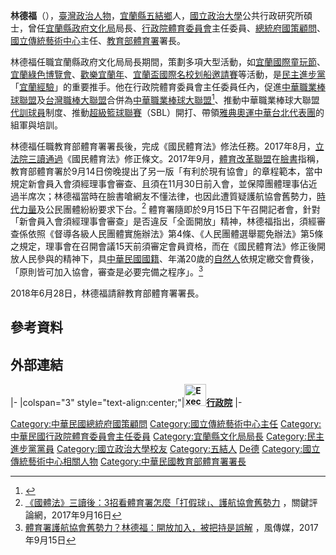 {{otheruses|林德福}}
{{Infobox_officeholder
| name = 林德福
| image name = 2007TaiwanSportsEliteAwards Interview SAC Commissioners TFLin.jpg
| width = 200px
 | order ={{ROC}}第2任[[教育部體育署|教育部體育署]]署長
 | term_start       = 2017年3月17日
 | term_end          =2018年6月28日
 | minister       = [[潘文忠|潘文忠]]<br/>[[姚立德_(台灣文官)|姚立德]]<br/>[[吳茂昆|吳茂昆]]
 | predecessor       = [[何卓飛|何卓飛]]（正任）<br>[[王水文|王水文]]（代理）
 | successor         = [[高俊雄|高俊雄]]
 | order1              = {{ROC}}第3任[[教育部體育署|行政院體育委員會]]主任委員
 | term_start1        = 2002年2月1日
 | term_end1           = 2004年5月20日
 | premierroc1        = [[游錫堃|游錫堃]]
 | predecessor1        = [[許義雄|許義雄]]
| successor1         = [[陳全壽|陳全壽]]
| Sex = 男 
| Native place = 
| nationality = {{ROC}}
| date of birth ={{birth_date_and_age|1955|2|4}}
| party ={{Dpp}}<ref>[http://news.ltn.com.tw/news/politics/breakingnews/2166153 四搶一…民進黨誰選宜蘭縣長？ 黨部明協商] {{Wayback|url=http://news.ltn.com.tw/news/politics/breakingnews/2166153 |date=20190610175229 }}，自由時報，2017年8月17日</ref>
| place of birth = {{TWN}}[[宜蘭縣|宜蘭縣]]
| educate = 
* [[國立政治大學|國立政治大學]]公共行政研究所碩士
* [[國立中興大學|國立中興大學]]公共行政學系學士
| past =
*[[宜蘭縣政府文化局|宜蘭縣政府文化局]]局長
*[[行政院體育委員會|行政院體育委員會]]主任委員
*[[總統府國策顧問|總統府國策顧問]]
*[[國立傳統藝術中心|國立傳統藝術中心]]主任
*[[教育部體育署|教育部體育署]]署長
}}
'''林德福'''（{{bd|1955年|2月4日|||Lin林}}），[[臺灣|臺灣]][[政治人物|政治人物]]，[[宜蘭縣|宜蘭縣]][[五結鄉|五結鄉]]人，[[國立政治大學|國立政治大學]]公共行政研究所碩士，曾任[[宜蘭縣政府文化局|宜蘭縣政府文化局]]局長、[[行政院體育委員會|行政院體育委員會]]主任委員、[[總統府國策顧問|總統府國策顧問]]、[[國立傳統藝術中心|國立傳統藝術中心]]主任、[[教育部體育署|教育部體育署]]署長。

林德福任職宜蘭縣政府文化局局長期間，策劃多項大型活動，如[[宜蘭國際童玩節|宜蘭國際童玩節]]、[[宜蘭綠色博覽會|宜蘭綠色博覽會]]、[[歡樂宜蘭年|歡樂宜蘭年]]、[[宜蘭盃國際名校划船邀請賽|宜蘭盃國際名校划船邀請賽]]等活動，是[[民主進步黨|民主進步黨]]「[[宜蘭經驗|宜蘭經驗]]」的重要推手。他在行政院體育委員會主任委員任內，促進[[中華職業棒球聯盟|中華職業棒球聯盟]]及[[台灣職棒大聯盟|台灣職棒大聯盟]]合併為[[中華職業棒球大聯盟|中華職業棒球大聯盟]]<ref>{{cite news|url=|title=兩聯盟簽協議 職棒整合完成|publisher=[[民生報|民生報]]|author=婁靖平|date=2003-01-14|accessdate=2019-04-29|pages=A1|quote=中華職棒、那魯灣公司昨天簽署協議書，兩聯盟順利整合成「中華職棒大聯盟」，台灣職棒重回單一聯盟時代。……昨天除了兩聯盟老闆之外，行政院體委會主委林德福也以見證人身分出席。……中華職棒律師黃虹霞表示，依法而言，兩聯盟這次只是完成「整合」，而不是合併。那魯灣部分人士則認為，在各項條件牽制下，那魯灣已是完全被「併吞」。}}</ref>、推動中華職業棒球大聯盟[[代訓球員|代訓球員]]制度、推動[[超級籃球聯賽|超級籃球聯賽]]（SBL）開打、帶領[[2004年夏季奧林匹克運動會中華台北代表團|雅典奧運中華台北代表團]]的組軍與培訓。

林德福任職教育部體育署署長後，完成《國民體育法》修法任務。2017年8月，[[立法院|立法院]][[三讀通過|三讀通過]]《國民體育法》修正條文。2017年9月，[[體育改革聯盟|體育改革聯盟]]在[[臉書|臉書]]指稱，教育部體育署於9月14日傍晚提出了另一版「有利於現有協會」的章程範本，當中規定新會員入會須經理事會審查、且須在11月30日前入會，並保障團體理事佔近過半席次；林德福當時在臉書嗆網友不懂法律，也因此遭質疑護航協會舊勢力，[[時代力量|時代力量]]及公民團體紛紛要求下台。<ref>[https://www.thenewslens.com/article/78907 《國體法》三讀後：3招看體育署怎麼「打假球」、護航協會舊勢力] {{Wayback|url=https://www.thenewslens.com/article/78907 |date=20190607142234 }}，關鍵評論網，2017年9月16日</ref> 體育署隨即於9月15日下午召開記者會，針對「新會員入會須經理事會審查」是否違反「全面開放」精神，林德福指出，須經審查係依照《督導各級人民團體實施辦法》第4條、《人民團體選舉罷免辦法》第5條之規定，理事會在召開會議15天前須審定會員資格，而在《國民體育法》修正後開放人民參與的精神下，具[[中華民國國籍|中華民國國籍]]、年滿20歲的[[自然人|自然人]]依規定繳交會費後，「原則皆可加入協會，審查是必要完備之程序」。<ref>[http://www.storm.mg/article/331820 體育署護航協會舊勢力？林德福：開放加入，被把持是誤解] {{Wayback|url=http://www.storm.mg/article/331820 |date=20190619170116 }}，風傳媒，2017年9月15日</ref>

2018年6月28日，林德福請辭教育部體育署署長。

== 參考資料 ==
{{reflist}}

==外部連結==
{{台灣棒球維基館|林德福}}

{{start box}}
{{s-gov|roc}}
|-
|colspan="3" style="text-align:center;"|'''[[File:Executive_Yuan,ROC_LOGO.svg|35px]][[行政院|行政院]]'''
|-
{{s-before|[[許義雄|許義雄]]}}
{{s-title|[[行政院體育委員會|行政院體育委員會]]主任委員<br /><small>第三任<br />2002年2月1日－2004年5月20日}}
{{s-after|[[陳全壽|陳全壽]]}}
{{s-before|[[王水文|王水文]]（代理）<br /><small>正任：'''[[何卓飛|何卓飛]]'''</small>}} 
{{s-title|[[教育部體育署|體育署署長]]<small><br>第二任<br>2017年3月17日－2018年6月28日}}
{{s-after|[[王水文|王水文]]（代理）<br /><small>正任：'''[[高俊雄|高俊雄]]'''</small>}} 
{{end box}}

{{DEFAULTSORT:Lin林}}
[[Category:中華民國總統府國策顧問|Category:中華民國總統府國策顧問]]
[[Category:國立傳統藝術中心主任|Category:國立傳統藝術中心主任]]
[[Category:中華民國行政院體育委員會主任委員|Category:中華民國行政院體育委員會主任委員]]
[[Category:宜蘭縣文化局局長|Category:宜蘭縣文化局局長]]
[[Category:民主進步黨黨員|Category:民主進步黨黨員]]
[[Category:國立政治大學校友|Category:國立政治大學校友]]
[[Category:五結人|Category:五結人]]
[[Category:林姓|De德]]
[[Category:國立傳統藝術中心相關人物|Category:國立傳統藝術中心相關人物]]
[[Category:中華民國教育部體育署署長|Category:中華民國教育部體育署署長]]